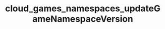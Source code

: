 ---
title: "cloud_games_namespaces_updateGameNamespaceVersion"
openapi: "PUT /games/{game_id}/namespaces/{namespace_id}/version"
---